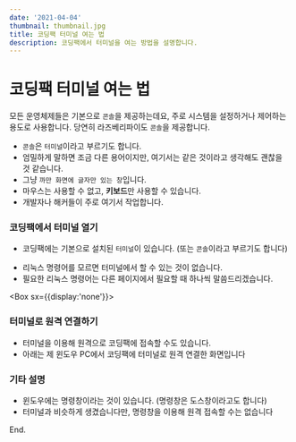 ```yaml
---
date: '2021-04-04'
thumbnail: thumbnail.jpg
title: 코딩팩 터미널 여는 법
description: 코딩팩에서 터미널을 여는 방법을 설명합니다.
---
```


# 코딩팩 터미널 여는 법

모든 운영체제들은 기본으로 `콘솔`을 제공하는데요, 주로 시스템을 설정하거나 제어하는 용도로 사용합니다.
당연히 라즈베리파이도 `콘솔`을 제공합니다.

- `콘솔`은 `터미널`이라고 부르기도 합니다. 
- 엄밀하게 말하면 조금 다른 용어이지만, 여기서는 같은 것이라고 생각해도 괜찮을 것 같습니다. 
- 그냥 `까만 화면에 글자만 있는 창`입니다.
- 마우스는 사용할 수 없고, **키보드**만 사용할 수 있습니다.
- 개발자나 해커들이 주로 여기서 작업합니다.


### 코딩팩에서 터미널 열기

- 코딩팩에는 기본으로 설치된 `터미널`이 있습니다. (또는 `콘솔`이라고 부르기도 합니다)

<MdxImageView src="/images/codingpack/rasp_default_terminal.png" caption="라즈베리파이의 기본 터미널"/>

- 리눅스 명령어를 모르면 터미널에서 할 수 있는 것이 없습니다.
- 필요한 리눅스 명령어는 다른 페이지에서 필요할 때 하나씩 말씀드리겠습니다.

<Box sx={{display:'none'}}>
### 터미널로 원격 연결하기

- 터미널을 이용해 원격으로 코딩팩에 접속할 수도 있습니다.
- 아래는 제 윈도우 PC에서 코딩팩에 터미널로 원격 연결한 화면입니다

<MdxImageView src="/images/codingpack/rasp_remote_terminal.png" caption="코딩팩에 원격으로 터미널 연결"/>

### 기타 설명

- 윈도우에는 명령창이라는 것이 있습니다. (명령창은 도스창이라고도 합니다)
- 터미널과 비슷하게 생겼습니다만, 명령창을 이용해 원격 접속할 수는 없습니다

<MdxImageView src="/images/codingpack/cmd_window.png" caption="윈도우의 명령창"/>

</Box>
End.
